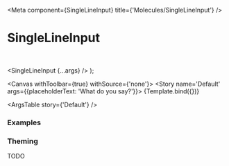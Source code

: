 

<Meta
  component={SingleLineInput}
  title={'Molecules/SingleLineInput'}
/>

# SingleLineInput

<br/>

  <SingleLineInput {...args} />
);

<Canvas withToolbar={true} withSource={'none'}>
  <Story name='Default' args={{placeholderText: 'What do you say?'}}>
    {Template.bind({})}
  </Story>
</Canvas>

<ArgsTable story={'Default'} />

### Examples

<Canvas>
  <Story name='Disabled'>
    <SingleLineInput isEnabled={false} />
  </Story>
</Canvas>

### Theming

TODO

